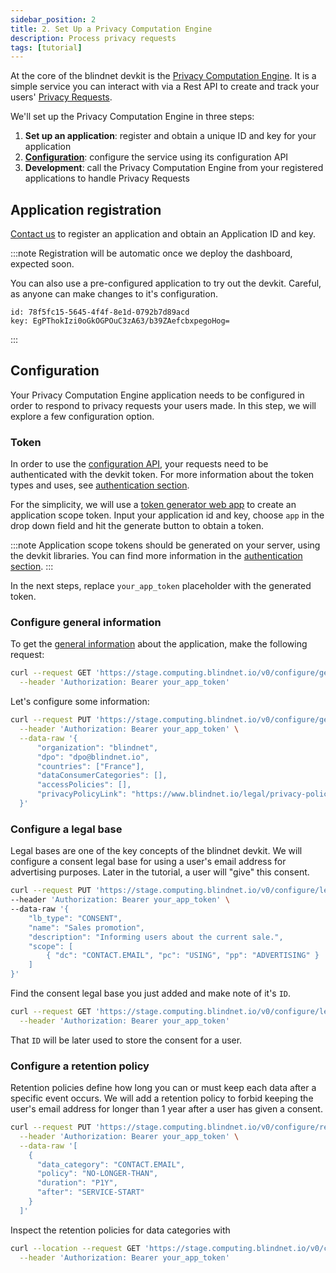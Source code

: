```yaml
---
sidebar_position: 2
title: 2. Set Up a Privacy Computation Engine
description: Process privacy requests
tags: [tutorial]
---
```


At the core of the blindnet devkit is the [Privacy Computation Engine](/docs/computation).
It is a simple service you can interact with via a Rest API to create and track your users' [Privacy Requests](/docs/references/lexicon#privacy-request).

We'll set up the Privacy Computation Engine in three steps:

1. **Set up an application**: register and obtain a unique ID and key for your application
2. **[Configuration](/docs/computation/configuration)**: configure the service using its configuration API
3. **Development**: call the Privacy Computation Engine from your registered applications to handle Privacy Requests

## Application registration

[Contact us](https://blindnet.io/contact) to register an application and obtain an Application ID and key.

:::note
Registration will be automatic once we deploy the dashboard, expected soon.

You can also use a pre-configured application to try out the devkit. Careful, as anyone can make changes to it's configuration.
```
id: 78f5fc15-5645-4f4f-8e1d-0792b7d89acd
key: EgPThokIzi0oGkOGPOuC3zA63/b39ZAefcbxpegoHog=
```
:::

## Configuration

Your Privacy Computation Engine application needs to be configured in order to respond to privacy requests your users made.
In this step, we will explore a few configuration option.

### Token

In order to use the [configuration API](/docs/computation/configuration), your requests need to be authenticated with the devkit token.
For more information about the token types and uses, see [authentication section](/docs/authentication/tokens).

For the simplicity, we will use a [token generator web app](https://blindnet-io.github.io/demo-token-generator/) to create an application scope token.
Input your application id and key, choose `app` in the drop down field and hit the generate button to obtain a token.

:::note
Application scope tokens should be generated on your server, using the devkit libraries. You can find more information in the [authentication section](/docs/authentication/tokens).
:::

In the next steps, replace `your_app_token` placeholder with the generated token.

### Configure general information

To get the [general information](/docs/computation/configuration#general-information) about the application, make the following request:

```bash
curl --request GET 'https://stage.computing.blindnet.io/v0/configure/general-info' \
  --header 'Authorization: Bearer your_app_token'
```

Let's configure some information:

```bash
curl --request PUT 'https://stage.computing.blindnet.io/v0/configure/general-info' \
  --header 'Authorization: Bearer your_app_token' \
  --data-raw '{
      "organization": "blindnet",
      "dpo": "dpo@blindnet.io",
      "countries": ["France"],
      "dataConsumerCategories": [],
      "accessPolicies": [],
      "privacyPolicyLink": "https://www.blindnet.io/legal/privacy-policy"
  }'
```

### Configure a legal base

Legal bases are one of the key concepts of the blindnet devkit. We will configure a consent legal base for using a user's email address for advertising purposes. Later in the tutorial, a user will "give" this consent.

```bash
curl --request PUT 'https://stage.computing.blindnet.io/v0/configure/legal-bases' \
--header 'Authorization: Bearer your_app_token' \
--data-raw '{
    "lb_type": "CONSENT",
    "name": "Sales promotion",
    "description": "Informing users about the current sale.",
    "scope": [
        { "dc": "CONTACT.EMAIL", "pc": "USING", "pp": "ADVERTISING" }
    ]
}'
```

Find the consent legal base you just added and make note of it's `ID`.

```bash
curl --request GET 'https://stage.computing.blindnet.io/v0/configure/legal-bases' \
  --header 'Authorization: Bearer your_app_token'
```

That `ID` will be later used to store the consent for a user.

### Configure a retention policy

Retention policies define how long you can or must keep each data after a specific event occurs.
We will add a retention policy to forbid keeping the user's email address for longer than 1 year after a user has given a consent.

```bash
curl --request PUT 'https://stage.computing.blindnet.io/v0/configure/retention-policies' \
  --header 'Authorization: Bearer your_app_token' \
  --data-raw '[
    {
      "data_category": "CONTACT.EMAIL",
      "policy": "NO-LONGER-THAN",
      "duration": "P1Y",
      "after": "SERVICE-START"
    }
  ]'
```

Inspect the retention policies for data categories with

```bash
curl --location --request GET 'https://stage.computing.blindnet.io/v0/configure/data-categories' \
  --header 'Authorization: Bearer your_app_token'
```